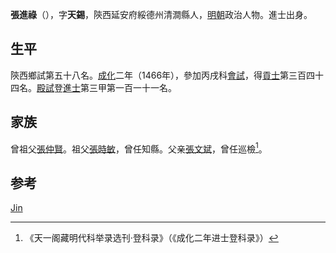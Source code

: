 {{Otheruses|other=名为张天锡的其他人物|张天锡}}

'''張進祿'''（{{bd|1430年||？}}），字'''天錫'''，陝西延安府綏德州清澗縣人，[[明朝|明朝]]政治人物。進士出身。

== 生平 ==
陝西鄉試第五十八名。[[成化|成化]]二年（1466年），參加丙戌科[[會試|會試]]，得[[貢士|貢士]]第三百四十四名。[[殿試|殿試]]登[[進士|進士]]第三甲第一百一十一名。

== 家族 ==
曾祖父[[張仲賢|張仲賢]]。祖父[[張時敏|張時敏]]，曾任知縣。父亲[[張文斌|張文斌]]，曾任巡檢<ref>《天一阁藏明代科举录选刊·登科录》（《成化二年进士登科录》）</ref>。

== 参考 ==
{{reflist}}

{{成化二年丙戌科殿試金榜}}

{{Authority control}}
{{DEFAULTSORT:Zhang张}}
[[Category:张姓|Jin]]

{{明朝人物小作品}}
